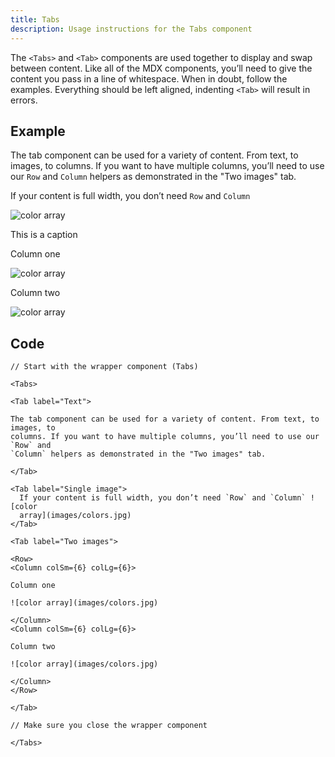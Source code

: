```yaml
---
title: Tabs
description: Usage instructions for the Tabs component
---
```


<PageDescription>

The `<Tabs>` and `<Tab>` components are used together to display and swap
between content. Like all of the MDX components, you’ll need to give the content
you pass in a line of whitespace. When in doubt, follow the examples. Everything
should be left aligned, indenting `<Tab>` will result in errors.

</PageDescription>

## Example

<Tabs>

<Tab label="Just text">

The tab component can be used for a variety of content. From text, to images, to
columns. If you want to have multiple columns, you’ll need to use our `Row` and
`Column` helpers as demonstrated in the "Two images" tab.

</Tab>

<Tab label="Single image">

If your content is full width, you don’t need `Row` and `Column`

![color array](./images/colors.jpg)

<Caption>This is a caption</Caption>

</Tab>

<Tab label="Two images">

<Row>
<Column colSm={6} colLg={6}>

Column one

![color array](images/colors.jpg)

</Column>
<Column colSm={6} colLg={6}>

Column two

![color array](images/colors.jpg)

</Column>
</Row>

</Tab>

</Tabs>

## Code

<Title>Text</Title>

```mdx path=components/Tabs/Tabs.js src=https://github.com/carbon-design-system/gatsby-theme-carbon/tree/main/packages/gatsby-theme-carbon/src/components/Tabs
// Start with the wrapper component (Tabs)

<Tabs>

<Tab label="Text">

The tab component can be used for a variety of content. From text, to images, to
columns. If you want to have multiple columns, you’ll need to use our `Row` and
`Column` helpers as demonstrated in the "Two images" tab.

</Tab>
```

<Title>Single image</Title>

```mdx path=components/Tabs/Tabs.js src=https://github.com/carbon-design-system/gatsby-theme-carbon/tree/main/packages/gatsby-theme-carbon/src/components/Tabs
<Tab label="Single image">
  If your content is full width, you don’t need `Row` and `Column` ![color
  array](images/colors.jpg)
</Tab>
```

<Title>Multiple images</Title>

```mdx path=components/Tabs/Tabs.js src=https://github.com/carbon-design-system/gatsby-theme-carbon/tree/main/packages/gatsby-theme-carbon/src/components/Tabs
<Tab label="Two images">

<Row>
<Column colSm={6} colLg={6}>

Column one

![color array](images/colors.jpg)

</Column>
<Column colSm={6} colLg={6}>

Column two

![color array](images/colors.jpg)

</Column>
</Row>

</Tab>

// Make sure you close the wrapper component

</Tabs>
```
